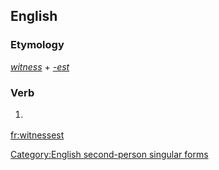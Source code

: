==English==

===Etymology===
''[[witness]]'' + ''[[-est]]''

===Verb===
{{en-verb form}}

# {{context|archaic}} {{form of|Second-person singular simple present form|witness}}

[[Category:English second-person singular forms]]

[[fr:witnessest]]